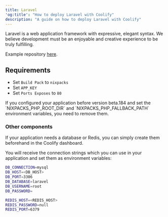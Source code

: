 ```yaml
---
title: Laravel
'og:title': "How to deploy Laravel with Coolify"
description: "A guide on how to deploy Laravel with Coolify"
---
```


Laravel is a web application framework with expressive, elegant syntax. We believe development must be an enjoyable and creative experience to be truly fulfilling.

Example repository [here](https://github.com/coollabsio/coolify-examples/tree/main/laravel).

## Requirements

- Set `Build Pack` to `nixpacks`
- Set `APP_KEY`
- Set `Ports Exposes` to `80` 

<Tip>
If you configured your application before version beta.184 and set the `NIXPACKS_PHP_ROOT_DIR` and `NIXPACKS_PHP_FALLBACK_PATH` environment variables, you need to remove them.
</Tip>

### Other components
If your application needs a database or Redis, you can simply create them beforehand in the Coolify dashboard.

You will receive the connection strings which you can use in your application and set them as environment variables:

```bash
DB_CONNECTION=mysql
DB_HOST=<DB_HOST>
DB_PORT=3306
DB_DATABASE=laravel
DB_USERNAME=root
DB_PASSWORD=

REDIS_HOST=<REDIS_HOST>
REDIS_PASSWORD=null
REDIS_PORT=6379
```